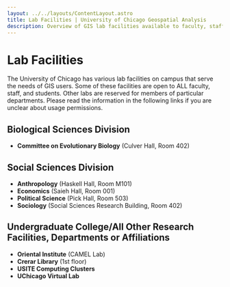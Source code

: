 ```yaml
---
layout: ../../layouts/ContentLayout.astro
title: Lab Facilities | University of Chicago Geospatial Analysis
description: Overview of GIS lab facilities available to faculty, staff, and students at the University of Chicago, including locations and access information for each division and research facility.
---
```


# Lab Facilities

The University of Chicago has various lab facilities on campus that serve the needs of GIS users. Some of these facilities are open to ALL faculty, staff, and students. Other labs are reserved for members of particular departments. Please read the information in the following links if you are unclear about usage permissions.

## Biological Sciences Division
- **Committee on Evolutionary Biology** (Culver Hall, Room 402)

## Social Sciences Division
- **Anthropology** (Haskell Hall, Room M101)
- **Economics** (Saieh Hall, Room 001)
- **Political Science** (Pick Hall, Room 503)
- **Sociology** (Social Sciences Research Building, Room 402)

## Undergraduate College/All Other Research Facilities, Departments or Affiliations
- **Oriental Institute** (CAMEL Lab)
- **Crerar Library** (1st floor)
- **USITE Computing Clusters**
- **UChicago Virtual Lab**

